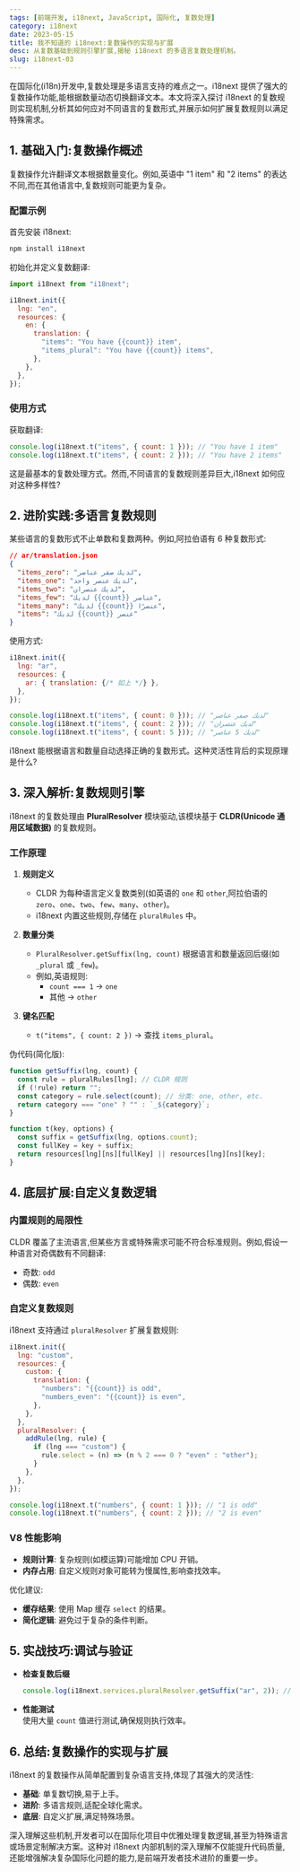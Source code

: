 ```yaml
---
tags: [前端开发, i18next, JavaScript, 国际化, 复数处理]
category: i18next
date: 2023-05-15
title: 我不知道的 i18next:复数操作的实现与扩展
desc: 从复数基础到规则引擎扩展,揭秘 i18next 的多语言复数处理机制。
slug: i18next-03
---
```


在国际化(i18n)开发中,复数处理是多语言支持的难点之一。i18next 提供了强大的复数操作功能,能根据数量动态切换翻译文本。本文将深入探讨 i18next 的复数规则实现机制,分析其如何应对不同语言的复数形式,并展示如何扩展复数规则以满足特殊需求。


## 1. 基础入门:复数操作概述

复数操作允许翻译文本根据数量变化。例如,英语中 "1 item" 和 "2 items" 的表达不同,而在其他语言中,复数规则可能更为复杂。

### 配置示例
首先安装 i18next:

```bash
npm install i18next
```

初始化并定义复数翻译:

```javascript
import i18next from "i18next";

i18next.init({
  lng: "en",
  resources: {
    en: {
      translation: {
        "items": "You have {{count}} item",
        "items_plural": "You have {{count}} items",
      },
    },
  },
});
```

### 使用方式
获取翻译:

```javascript
console.log(i18next.t("items", { count: 1 })); // "You have 1 item"
console.log(i18next.t("items", { count: 2 })); // "You have 2 items"
```

这是最基本的复数处理方式。然而,不同语言的复数规则差异巨大,i18next 如何应对这种多样性?

## 2. 进阶实践:多语言复数规则

某些语言的复数形式不止单数和复数两种。例如,阿拉伯语有 6 种复数形式:

```json
// ar/translation.json
{
  "items_zero": "لديك صفر عناصر",
  "items_one": "لديك عنصر واحد",
  "items_two": "لديك عنصران",
  "items_few": "لديك {{count}} عناصر",
  "items_many": "لديك {{count}} عنصرًا",
  "items": "لديك {{count}} عنصر"
}
```

使用方式:

```javascript
i18next.init({
  lng: "ar",
  resources: {
    ar: { translation: {/* 如上 */} },
  },
});

console.log(i18next.t("items", { count: 0 })); // "لديك صفر عناصر"
console.log(i18next.t("items", { count: 2 })); // "لديك عنصران"
console.log(i18next.t("items", { count: 5 })); // "لديك 5 عناصر"
```

i18next 能根据语言和数量自动选择正确的复数形式。这种灵活性背后的实现原理是什么?

## 3. 深入解析:复数规则引擎

i18next 的复数处理由 **PluralResolver** 模块驱动,该模块基于 **CLDR(Unicode 通用区域数据)** 的复数规则。

### 工作原理
1. **规则定义**  
   - CLDR 为每种语言定义复数类别(如英语的 `one` 和 `other`,阿拉伯语的 `zero`、`one`、`two`、`few`、`many`、`other`)。
   - i18next 内置这些规则,存储在 `pluralRules` 中。

2. **数量分类**  
   - `PluralResolver.getSuffix(lng, count)` 根据语言和数量返回后缀(如 `_plural` 或 `_few`)。
   - 例如,英语规则:
     - `count === 1` → `one`
     - 其他 → `other`

3. **键名匹配**  
   - `t("items", { count: 2 })` → 查找 `items_plural`。

伪代码(简化版):

```javascript
function getSuffix(lng, count) {
  const rule = pluralRules[lng]; // CLDR 规则
  if (!rule) return "";
  const category = rule.select(count); // 分类: one, other, etc.
  return category === "one" ? "" : `_${category}`;
}

function t(key, options) {
  const suffix = getSuffix(lng, options.count);
  const fullKey = key + suffix;
  return resources[lng][ns][fullKey] || resources[lng][ns][key];
}
```

## 4. 底层扩展:自定义复数逻辑

### 内置规则的局限性
CLDR 覆盖了主流语言,但某些方言或特殊需求可能不符合标准规则。例如,假设一种语言对奇偶数有不同翻译:

- 奇数: `odd`
- 偶数: `even`

### 自定义复数规则
i18next 支持通过 `pluralResolver` 扩展复数规则:

```javascript
i18next.init({
  lng: "custom",
  resources: {
    custom: {
      translation: {
        "numbers": "{{count}} is odd",
        "numbers_even": "{{count}} is even",
      },
    },
  },
  pluralResolver: {
    addRule(lng, rule) {
      if (lng === "custom") {
        rule.select = (n) => (n % 2 === 0 ? "even" : "other");
      }
    },
  },
});

console.log(i18next.t("numbers", { count: 1 })); // "1 is odd"
console.log(i18next.t("numbers", { count: 2 })); // "2 is even"
```

### V8 性能影响
- **规则计算**: 复杂规则(如模运算)可能增加 CPU 开销。
- **内存占用**: 自定义规则对象可能转为慢属性,影响查找效率。

优化建议:
- **缓存结果**: 使用 Map 缓存 `select` 的结果。
- **简化逻辑**: 避免过于复杂的条件判断。

## 5. 实战技巧:调试与验证

- **检查复数后缀**  
  ```javascript
  console.log(i18next.services.pluralResolver.getSuffix("ar", 2)); // "_two"
  ```

- **性能测试**  
  使用大量 `count` 值进行测试,确保规则执行效率。

## 6. 总结:复数操作的实现与扩展

i18next 的复数操作从简单配置到复杂语言支持,体现了其强大的灵活性:
- **基础**: 单复数切换,易于上手。
- **进阶**: 多语言规则,适配全球化需求。
- **底层**: 自定义扩展,满足特殊场景。

深入理解这些机制,开发者可以在国际化项目中优雅处理复数逻辑,甚至为特殊语言或场景定制解决方案。这种对 i18next 内部机制的深入理解不仅能提升代码质量,还能增强解决复杂国际化问题的能力,是前端开发者技术进阶的重要一步。
